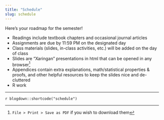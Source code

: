 ```yaml
---
title: "Schedule"
slug: schedule
---
```


Here's your roadmap for the semester!

- <i class="fas fa-book-reader"></i> Readings include textbook chapters and occasional journal articles
- <i class="fas fa-laptop-code"></i> Assignments are due by 11:59 PM on the designated day
- <i class="fas fa-university"></i> Class materials (slides, in-class activities, etc.) will be added on the day of class
- <i class="fas fa-chalkboard-teacher"></i> Slides are "Xaringan" presentations in html that can be opened in any browser^[`File > Print > Save as PDF` if you wish to download them]
- <i class="fas fa-info-circle"></i> Appendices contain extra explanations, math/statistical properties & proofs, and other helpful resources to keep the slides nice and de-cluttered
- <i class="fas fa-registered"></i> R work 

---

`r blogdown::shortcode("schedule")`
